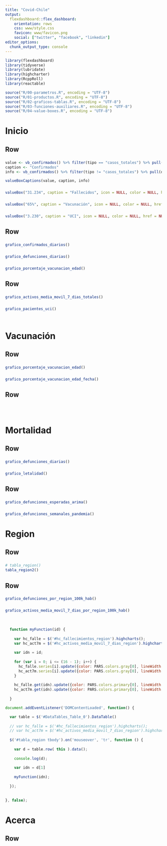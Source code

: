 ```yaml
---
title: "Covid-Chile"
output: 
  flexdashboard::flex_dashboard:
    orientation: rows
    css: www/style.css
    favicon: www/favicon.png    
    social: ["twitter", "facebook", "linkedin"]
editor_options: 
  chunk_output_type: console
---
```


```r
library(flexdashboard)
library(tidyverse)
library(lubridate)
library(highcharter)
library(RcppRoll)
library(reactable)

source("R/00-parametros.R", encoding = "UTF-8")
source("R/01-productos.R", encoding = "UTF-8")
source("R/02-graficos-tablas.R", encoding = "UTF-8")
source("R/03-funciones-auxiliares.R", encoding = "UTF-8")
source("R/04-value-boxes.R", encoding = "UTF-8")
```

Inicio {data-icon="fa-tachometer-alt"}
=====================================  

Row {data-height=230}
-----------------------------------------------------------------------

### 

```r
value <- vb_confirmados() %>% filter(tipo == "casos_totales") %>% pull(descripcion)
caption <- "Confirmados"
info <- vb_confirmados() %>% filter(tipo != "casos_totales") %>% pull(descripcion)

valueBoxCaptions(value, caption, info)

```

### 

```r
valueBox("31.234", caption = "Fallecidos", icon = NULL, color = NULL, href = NULL)
```

### 

```r
valueBox("65%", caption = "Vacunación", icon = NULL, color = NULL, href = NULL)
```

### 

```r
valueBox("3.230", caption = "UCI", icon = NULL, color = NULL, href = NULL)
```


Row 
-----------------------------------------------------------------------

###

```r
grafico_confirmados_diarios()
```

###

```r
grafico_defunciones_diarias()
```

###

```r
grafico_porcentaje_vacunacion_edad()
```

Row 
----------------------------------------------------------------------- 

### 

```r
grafico_activos_media_movil_7_dias_totales()
```

### 

```r
grafico_pacientes_uci()
```

###

```r
```


Vacunación {data-icon="fa-syringe"}
=====================================  

Row 
-----------------------------------------------------------------------

### 

```r
grafico_porcentaje_vacunacion_edad()
```

### 

```r
grafico_porcentaje_vacunacion_edad_fecha()
```

Row 
-----------------------------------------------------------------------

### 

```r
```

### 

```r
```

<!-- `r fontawesome::fa("route")` Movilidad -->
<!-- =====================================   -->

<!-- Row  -->
<!-- ----------------------------------------------------------------------- -->

<!-- ###  -->

<!-- ```{r} -->
<!-- ``` -->


Mortalidad {data-icon="fa-ribbon"}
=====================================  

Row 
-----------------------------------------------------------------------

### 

```r
grafico_defunciones_diarias()
```

### 

```r
grafico_letalidad()
```

Row 
-----------------------------------------------------------------------

### 

```r
grafico_defunciones_esperadas_arima()
```

### 

```r
grafico_defunciones_semanales_pandemia()
```

Region {data-icon="fa-map-marked-alt"}
=====================================  

Row {data-height=800}
-----------------------------------------------------------------------

### 

```r
# tabla_region()
tabla_region2()
```


Row
-----------------------------------------------------------------------

### 

```r
grafico_defunciones_por_region_100k_hab()
```

### 

```r
grafico_activos_media_movil_7_dias_por_region_100k_hab()
```

### 

```r
```


### 


<style>
.bar-cell {
  display: flex;
  align-items: center;
}

.number {
  font-family: "Fira Mono", Consolas, Monaco, monospace;
  font-size: 13.5px;
  white-space: pre;
}

.bar-chart {
  flex-grow: 1;
  margin-left: 6px;
  height: 14px;
}

.bar {
  height: 100
</style>

<script>
PARS = `r jsonlite::toJSON(PARS)`
</script>

```js
  function myFunction(id) {
  
    var hc_falle = $('#hc_fallecimientos_region').highcharts();
    var hc_act7m = $('#hc_activos_media_movil_7_dias_region').highcharts();
    
    var idn = id;
  
    for (var i = 0; i <= (16 - 1); i++) {
      hc_falle.series[i].update({color: PARS.colors.gray[0], lineWidth: 1, zIndex: 0});
      hc_act7m.series[i].update({color: PARS.colors.gray[0], lineWidth: 1, zIndex: 0});
    }
    
    hc_falle.get(idn).update({color: PARS.colors.primary[0], lineWidth: 4, zIndex: 1});
    hc_act7m.get(idn).update({color: PARS.colors.primary[0], lineWidth: 4, zIndex: 1});
  
  }
```

```js
document.addEventListener('DOMContentLoaded', function() {

  var table = $('#DataTables_Table_0').DataTable()
  
  // var hc_falle = $('#hc_fallecimientos_region').highcharts();
  // var hc_act7m = $('#hc_activos_media_movil_7_dias_region').highcharts();
  
  $('#tabla_region tbody').on('mouseover', 'tr', function () {
  
    var d = table.row( this ).data();
    
    console.log(d);
    
    var idn = d[1]
    
    myFunction(idn);
    
  });
  
    
}, false);
```


Acerca {data-icon="fa-question-circle"}
=====================================  

Row {data-height=500}
-----------------------------------------------------------------------

### 

```r
```